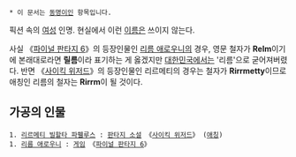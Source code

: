  * 이 문서는 [[동명이인]] 항목입니다.

픽션 속의 [[여성]] 인명. 현실에서 이런 [[이름]]은 쓰이지 않는다.

사실 《[[파이널 판타지 6]]》의 등장인물인 [[리름 애로우니]]의 경우, 영문 철자가 '''Relm'''이기에 본래대로라면 '''릴름'''이라 표기하는 게 옳겠지만 [[대한민국]]에서는 '리름'으로 굳어져버렸다. 반면 《[[사이킥 위저드]]》의 등장인물인 리르메티의 경우는 철자가 '''Rirrmetty'''이므로 애칭인 리름의 철자는 '''Rirrm'''이 될 것이다.

== 가공의 인물 ==
 1. [[리르메티 빌할타 파휄루스]] : [[판타지 소설]] 《[[사이킥 위저드]]》 ([[애칭]])
 1. [[리름 애로우니]] : [[게임]] 《[[파이널 판타지 6]]》

